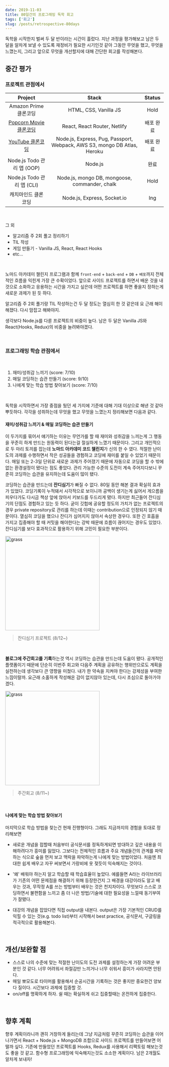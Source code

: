 ```yaml
---
date: 2019-11-03
title: 80일간의 프로그래밍 독학 회고
tags: ['회고']
slug: /posts/retrospective-80days
---
```


독학을 시작한지 벌써 두 달 반이라는 시간이 흘렀다. 지난 과정을 평가해보고 남은 두 달을 알차게 보낼 수 있도록 재정비가 필요한 시기인것 같아 그동안 무엇을 했고, 무엇을 느꼈는지, 그리고 앞으로 무엇을 개선할지에 대해 간단한 회고를 작성해본다.

## 중간 평가

### 프로젝트 관점에서

|                            Project                            |                                  Stack                                   |  Status   |
| :-----------------------------------------------------------: | :----------------------------------------------------------------------: | :-------: |
|                     Amazon Prime 클론코딩                     |                          HTML, CSS, Vanilla JS                           |   Hold    |
| [Popcorn Movie 클론코딩](https://popcorn-rkim.netlify.com/#/) |                       React, React Router, Netlify                       | 배포 완료 |
|     [YouTube 클론코딩](https://wetube-rkim.herokuapp.com)     | Node.js, Express, Pug, Passport, Webpack, AWS S3, mongo DB Atlas, Heroku | 배포 완료 |
|                  Node.js Todo 관리 앱 (OOP)                   |                                 Node.js                                  |   완료    |
|                  Node.js Todo 관리 앱 (CLI)                   |              Node.js, mongo DB, mongoose, commander, chalk               |   Hold    |
|                     캐치마인드 클론 코딩                      |                       Node.js, Express, Socket.io                        |    Ing    |

<br />

그 외

- 알고리즘 주 2회 풀고 정리하기
- TIL 작성
- 게임 만들기 - Vanilla JS, React, React Hooks
- etc...

<br />

노마드 아카데미 챌린지 프로그램과 함께 `front-end` + `back-end` + `DB` + `배포`까지 전체적인 흐름을 익힌게 가장 큰 수확이었다. 앞으로 사이드 프로젝트를 하면서 배운 것을 내것으로 소화하고 응용하는 시간을 가지고 싶은데 어떤 프로젝트를 하면 좋을지 정하는게 새로운 과제가 된 듯 하다.

알고리즘 주 2회 풀기랑 TIL 작성하는건 두 달 정도는 열심히 한 것 같은데 요 근래 해이해졌다. 다시 맘잡고 해봐야지.

생각보다 Node.js를 다룬 프로젝트의 비중이 높다. 남은 두 달은 Vanilla JS와 React(Hooks, Redux)의 비중을 늘려봐야겠다.

<br />

### 프로그래밍 학습 관점에서

<br />

1. 재미/성취감 느끼기 (score: 7/10)
2. 매일 코딩하는 습관 만들기 (score: 9/10)
3. 나에게 맞는 학습 방법 찾아보기 (score: 7/10)

<br />

독학을 시작하면서 가장 중점을 뒀던 세 가지에 기준에 대해 기대 이상으로 해낸 것 같아 뿌듯하다. 각각을 성취하는데 무엇을 했고 무엇을 느꼈는지 정리해보면 다음과 같다.

#### 재미/성취감 느끼기 & 매일 코딩하는 습관 만들기

이 두가지를 묶어서 얘기하는 이유는 무언가를 할 때 재미와 성취감을 느끼는게 그 행동을 꾸준히 하게 만드는 원동력이 된다는걸 절실하게 느꼈기 때문이다. 그리고 개인적으로 두 마리 토끼를 잡는데 **노마드 아카데미 코드 챌린지**가 신의 한 수 였다. 적절한 난이도의 과제를 수행하면서 작은 성공들을 경험하고 코딩에 재미를 붙일 수 있었기 때문이다. 매일 또는 2-3일 단위로 새로운 과제가 주어졌기 때문에 자동으로 코딩을 할 수 밖에 없는 환경설정이 됐다는 점도 좋았다. 관리 가능한 수준의 도전이 계속 주어지다보니 꾸준히 코딩하는 습관을 유지하는데 도움이 많이 됐다.

코딩하는 습관을 만드는데 **잔디심기**가 빠질 수 없다. 80일 동안 해본 결과 확실히 효과가 있었다. 코딩기록이 누적돼서 시각적으로 보이니까 공백이 생기는게 싫어서 게으름을 피우다가도 다시금 책상 앞에 앉아서 키보드를 두드리게 됐다. 하지만 최근들어 잔디심기의 단점도 경험하고 있는 듯 하다. 굳이 깃헙에 공유할 정도의 가치가 없는 프로젝트의 경우 private repository로 관리를 하는데 이때는 contribution으로 인정되지 않기 때문이다. 열심히 코딩을 했으나 잔디가 심어지지 않아서 속상한 경우다. 또한 긴 호흡을 가지고 집중해야 할 때 커밋을 해야한다는 강박 때문에 흐름이 끊어지는 경우도 있었다. 잔디심기를 보다 효과적으로 활용하기 위해 고민이 필요한 부분이다.

<img
  src="https://user-images.githubusercontent.com/42695954/68108303-c6c4b400-ff2a-11e9-8c92-223837c3ece7.PNG"
  alt="grass"
  width="300"
/>

> 잔디심기 프로젝트 (8/12~)

<br />

**블로그에 주간회고를 기록**하는것 역시 코딩하는 습관을 만드는데 도움이 됐다. 공개적인 플랫폼이기 때문에 단순히 이번주 회고와 다음주 계획을 공유하는 행위만으로도 계획을 실천하는데 생각보다 큰 영향을 미쳤다. 내가 한 약속을 지켜야 한다는 강제성을 부여한 느낌이랄까. 요근래 소홀하게 작성해온 감이 없지않아 있는데, 다시 초심으로 돌아가야겠다.

<img
  src="https://user-images.githubusercontent.com/42695954/68109799-d514cf00-ff2e-11e9-9b43-4fb704dc3de1.PNG"
  alt="grass"
  width="300"
/>

> 주간회고 (8/11~)

<br />

#### 나에게 맞는 학습 방법 찾아보기

마지막으로 학습 방법을 찾는건 현재 진행형이다. 그래도 지금까지의 경험을 토대로 정리해보면

- 새로운 개념을 접할때 처음부터 공식문서를 정독하게되면 방대하고 깊은 내용을 이해하려다가 흥미를 잃었다. 그보다는 전체적인 흐름과 주요 개념들간의 관계를 파악하는 식으로 숲을 먼저 보고 맥락을 파악하는게 나에게 맞는 방법이었다. 처음엔 최대한 쉽게 배우고 자꾸 써보면서 가랑비에 옷 젖듯이 익숙해지는 것이다.

- '왜' 배워야 하는지 알고 학습할 때 학습효율이 높았다. 예를들면 A라는 라이브러리가 기존의 어떤 문제점을 해결하기 위해 등장한건지 그 배경을 대강이라도 알고 배우는 것과, 무작정 A를 쓰는 방법부터 배우는 것은 천지차이다. 무엇보다 스스로 코딩하면서 불편함을 느끼고 좀 더 나은 방법/기술에 대한 필요성을 느낄때 동기부여가 잘됐다.

- 대강의 개념을 잡았다면 직접 output을 내본다. output은 가장 기본적인 CRUD를 익힐 수 있는 것(e.g. todo list)부터 시작해서 best practice, 공식문서, 구글링을 적극적으로 활용해본다.

<br />

## 개선/보완할 점

- 스스로 나의 수준에 맞는 적절한 난이도의 도전 과제를 설정하는게 가장 어려운 부분인 것 같다. 너무 어려워서 좌절감만 느끼거나 너무 쉬워서 흥미가 사라지면 안된다.
- 매일 뽀모도로 타이머를 활용해서 순공시간을 기록하는 것은 좋지만 중요한건 양보다 질이다. 시간보다 과제에 집중할 것.
- on/off를 명확하게 하자. 쉴 때는 확실하게 쉬고 집중할때는 온전하게 집중한다.

<br />

## 향후 계획

향후 계획이라니까 괜히 거창하게 들리는데 그냥 지금처럼 꾸준히 코딩하는 습관을 이어나가면서 React + Node.js + MongoDB 조합으로 사이드 프로젝트를 만들어보면 어떨까 싶다. 기존에 만들었던 프로젝트를 Hooks, Redux를 사용해서 리팩토링 해보는것도 좋을 것 같고. 함수형 프로그래밍에 익숙해지는것도 소소한 계획이다. 남은 2개월도 알차게 보내자!
